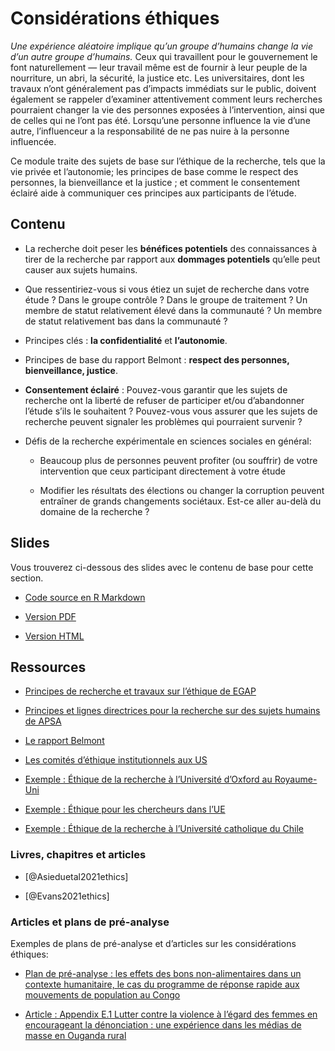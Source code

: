 # Considérations éthiques {.tabset}

*Une expérience aléatoire implique qu'un groupe d'humains change la vie d'un autre groupe d'humains.* Ceux qui travaillent pour le gouvernement le font naturellement --- leur travail même est de fournir à leur peuple de la nourriture, un abri, la sécurité, la justice etc. Les universitaires, dont les travaux n'ont généralement pas d'impacts immédiats sur le public, doivent également se rappeler d'examiner attentivement comment leurs recherches pourraient changer la vie des personnes exposées à l'intervention, ainsi que de celles qui ne l'ont pas été. Lorsqu'une personne influence la vie d'une autre, l'influenceur a la responsabilité de ne pas nuire à la personne influencée.

Ce module traite des sujets de base sur l'éthique de la recherche, tels que la vie privée et l'autonomie; les principes de base comme le respect des personnes, la bienveillance et la justice ; et comment le consentement éclairé aide à communiquer ces principes aux participants de l'étude.

## Contenu

 - La recherche doit peser les **bénéfices potentiels** des connaissances à tirer de la recherche par rapport aux **dommages potentiels** qu'elle peut causer aux sujets humains.

 - Que ressentiriez-vous si vous étiez un sujet de recherche dans votre étude ? Dans le groupe contrôle ? Dans le groupe de traitement ? Un membre de statut relativement élevé dans la communauté ? Un membre de statut relativement bas dans la communauté ?

 - Principes clés : **la confidentialité** et **l'autonomie**.

 - Principes de base du rapport Belmont : **respect des personnes, bienveillance, justice**.

 - **Consentement éclairé** : Pouvez-vous garantir que les sujets de recherche ont la liberté de refuser de participer et/ou d'abandonner l'étude s'ils le souhaitent ? Pouvez-vous vous assurer que les sujets de recherche peuvent signaler les problèmes qui pourraient survenir ?

 - Défis de la recherche expérimentale en sciences sociales en général:

    - Beaucoup plus de personnes peuvent profiter (ou souffrir) de votre intervention que ceux participant directement à votre étude

    - Modifier les résultats des élections ou changer la corruption peuvent entraîner de grands changements sociétaux. Est-ce aller au-delà du domaine de la recherche ?

## Slides

Vous trouverez ci-dessous des slides avec le contenu de base pour cette section.

 - [Code source en R Markdown](https://egap.github.io/learningdays-resources/Slides/ethics-slides.Rmd)

 - [Version PDF](https://egap.github.io/learningdays-resources/Slides/ethics-slides.pdf)

 - [Version HTML](https://egap.github.io/learningdays-resources/Slides/ethics-slides.html)

## Ressources

- [Principes de recherche et travaux sur l'éthique de EGAP](https://egap.org/ethics/)

- [Principes et lignes directrices pour la recherche sur des sujets humains de APSA](https://connect.apsanet.org/hsr/principles-and-guidance/)

- [Le rapport Belmont](https://www.hhs.gov/ohrp/regulations-and-policy/belmont-report/index.html)

- [Les comités d’éthique institutionnels aux US](https://www.youtube.com/watch?v=U8fme1boEbE)

- [Exemple : Éthique de la recherche à l'Université d'Oxford au Royaume-Uni](https://researchsupport.admin.ox.ac.uk/governance/ethics)

- [Exemple : Éthique pour les chercheurs dans l'UE](https://ec.europa.eu/research/participants/data/ref/fp7/89888/ethics-for-researchers_en.pdf)

- [Exemple : Éthique de la recherche à l'Université catholique du Chile](http://eticayseguridad.uc.cl/)

### Livres, chapitres et articles

- [@Asieduetal2021ethics]

- [@Evans2021ethics] <!--[pdf](https://www.cgdev.org/sites/default/files/WP565-Evans-Ethical-issues-and-RCTs.pdf) -->

### Articles et plans de pré-analyse

Exemples de plans de pré-analyse et d'articles sur les considérations éthiques:

- [Plan de pré-analyse : les effets des bons non-alimentaires dans un contexte humanitaire, le cas du programme de réponse rapide aux mouvements de population au Congo](https://osf.io/eutx7/)

- [Article : Appendix E.1 Lutter contre la violence à l'égard des femmes en encourageant la dénonciation : une expérience dans les médias de masse en Ouganda rural](http://jasper-cooper.com/papers/Green_et_al.pdf)
